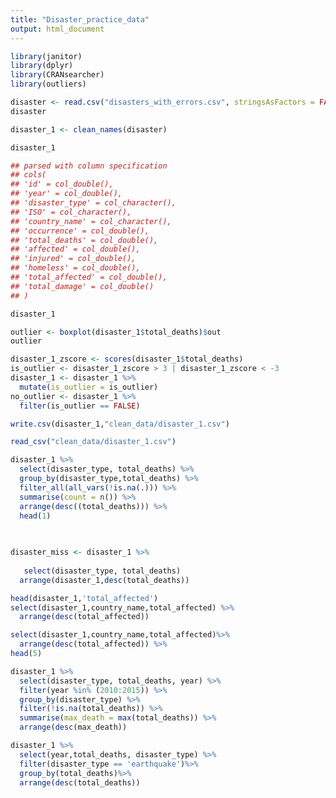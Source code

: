 ```yaml
---
title: "Disaster_practice_data"
output: html_document
---
```


```r
library(janitor)
library(dplyr)
library(CRANsearcher)
library(outliers)

```

```r
disaster <- read.csv("disasters_with_errors.csv", stringsAsFactors = FALSE)
disaster
```


```r
disaster_1 <- clean_names(disaster) 

disaster_1
```


```r
## parsed with column specification
## cols(
## 'id' = col_double(),
## 'year' = col_double(),
## 'disaster_type' = col_character(),
## 'ISO' = col_character(),
## 'country_name' = col_character(),
## 'occurrence' = col_double(),
## 'total_deaths' = col_double(),
## 'affected' = col_double(),
## 'injured' = col_double(),
## 'homeless' = col_double(),
## 'total_affected' = col_double(),
## 'total_damage' = col_double()
## )
```

```r
disaster_1
```



```r
outlier <- boxplot(disaster_1$total_deaths)$out
outlier

```
```r
disaster_1_zscore <- scores(disaster_1$total_deaths)
is_outlier <- disaster_1_zscore > 3 | disaster_1_zscore < -3
disaster_1 <- disaster_1 %>%
  mutate(is_outlier = is_outlier)
no_outlier <- disaster_1 %>%
  filter(is_outlier == FALSE)
```

```r
write.csv(disaster_1,"clean_data/disaster_1.csv")
```

```r
read_csv("clean_data/disaster_1.csv")
```


```r
disaster_1 %>%
  select(disaster_type, total_deaths) %>%
  group_by(disaster_type,total_deaths) %>%
  filter_all(all_vars(!is.na(.))) %>%
  summarise(count = n()) %>%
  arrange(desc((total_deaths))) %>%
  head(1)
  
  
```

```r
disaster_miss <- disaster_1 %>% 
  
   select(disaster_type, total_deaths)
  arrange(disaster_1,desc(total_deaths))
```


```r
head(disaster_1,'total_affected')
select(disaster_1,country_name,total_affected) %>%
  arrange(desc(total_affected))
```

```r
select(disaster_1,country_name,total_affected)%>%
  arrange(desc(total_affected)) %>%
head(5)
```

```r

disaster_1 %>% 
  select(disaster_type, total_deaths, year) %>%
  filter(year %in% (2010:2015)) %>% 
  group_by(disaster_type) %>%
  filter(!is.na(total_deaths)) %>%
  summarise(max_death = max(total_deaths)) %>%
  arrange(desc(max_death))

```

```r
disaster_1 %>%
  select(year,total_deaths, disaster_type) %>%
  filter(disaster_type == 'earthquake')%>%
  group_by(total_deaths)%>%
  arrange(desc(total_deaths))
  
```



